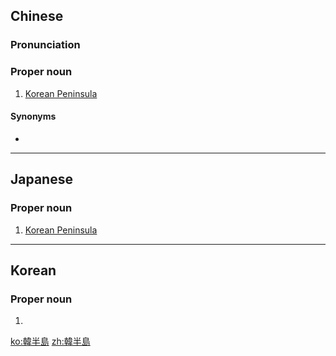 {{also|韩半岛}}
==Chinese==
{{zh-forms|s=韩半岛|type=12}}

===Pronunciation===
{{zh-pron
|m=Hánbàndǎo
|cat=pn
}}

===Proper noun===
{{zh-proper noun}}

# [[Korean Peninsula]]

====Synonyms====
* {{zh-l|朝鮮半島}}

{{zh-cat|Peninsulas}}

----

==Japanese==
{{ja-kanjitab|かん|はん|とう|yomi=on}}

===Proper noun===
{{ja-pos|proper|かんはんとう}}

# [[Korean Peninsula]]

----

==Korean==
{{ko-hanjatab|}}

===Proper noun===
{{ko-proper noun|hangeul=한반도}}

# {{hanja form of|한반도|[[Korean Peninsula]]}}

[[ko:韓半島]]
[[zh:韓半島]]